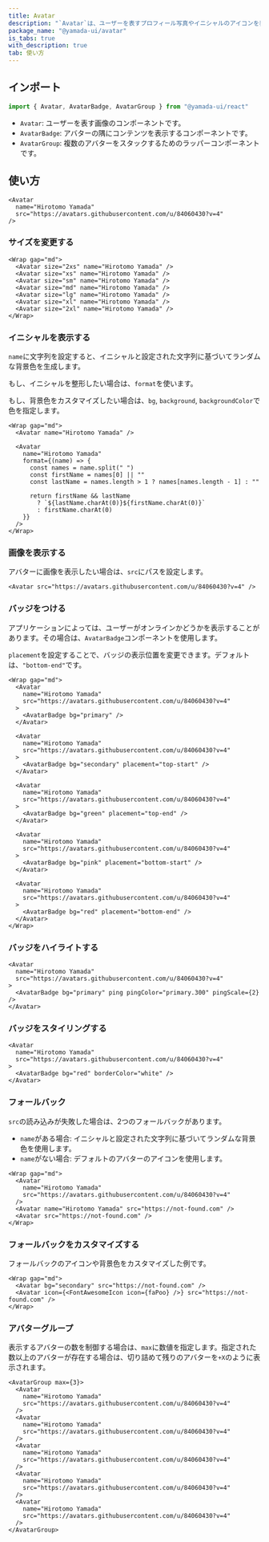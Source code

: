 ```yaml
---
title: Avatar
description: "`Avatar`は、ユーザーを表すプロフィール写真やイニシャルのアイコンを表示するコンポーネントです。"
package_name: "@yamada-ui/avatar"
is_tabs: true
with_description: true
tab: 使い方
---
```


## インポート

```ts
import { Avatar, AvatarBadge, AvatarGroup } from "@yamada-ui/react"
```

- `Avatar`: ユーザーを表す画像のコンポーネントです。
- `AvatarBadge`: アバターの隅にコンテンツを表示するコンポーネントです。
- `AvatarGroup`: 複数のアバターをスタックするためのラッパーコンポーネントです。

## 使い方

```tsx
<Avatar
  name="Hirotomo Yamada"
  src="https://avatars.githubusercontent.com/u/84060430?v=4"
/>
```

### サイズを変更する

```tsx
<Wrap gap="md">
  <Avatar size="2xs" name="Hirotomo Yamada" />
  <Avatar size="xs" name="Hirotomo Yamada" />
  <Avatar size="sm" name="Hirotomo Yamada" />
  <Avatar size="md" name="Hirotomo Yamada" />
  <Avatar size="lg" name="Hirotomo Yamada" />
  <Avatar size="xl" name="Hirotomo Yamada" />
  <Avatar size="2xl" name="Hirotomo Yamada" />
</Wrap>
```

### イニシャルを表示する

`name`に文字列を設定すると、イニシャルと設定された文字列に基づいてランダムな背景色を生成します。

もし、イニシャルを整形したい場合は、`format`を使います。

もし、背景色をカスタマイズしたい場合は、`bg`, `background`, `backgroundColor`で色を指定します。

```tsx
<Wrap gap="md">
  <Avatar name="Hirotomo Yamada" />

  <Avatar
    name="Hirotomo Yamada"
    format={(name) => {
      const names = name.split(" ")
      const firstName = names[0] || ""
      const lastName = names.length > 1 ? names[names.length - 1] : ""

      return firstName && lastName
        ? `${lastName.charAt(0)}${firstName.charAt(0)}`
        : firstName.charAt(0)
    }}
  />
</Wrap>
```

### 画像を表示する

アバターに画像を表示したい場合は、`src`にパスを設定します。

```tsx
<Avatar src="https://avatars.githubusercontent.com/u/84060430?v=4" />
```

### バッジをつける

アプリケーションによっては、ユーザーがオンラインかどうかを表示することがあります。その場合は、`AvatarBadge`コンポーネントを使用します。

`placement`を設定することで、バッジの表示位置を変更できます。デフォルトは、`"bottom-end"`です。

```tsx
<Wrap gap="md">
  <Avatar
    name="Hirotomo Yamada"
    src="https://avatars.githubusercontent.com/u/84060430?v=4"
  >
    <AvatarBadge bg="primary" />
  </Avatar>

  <Avatar
    name="Hirotomo Yamada"
    src="https://avatars.githubusercontent.com/u/84060430?v=4"
  >
    <AvatarBadge bg="secondary" placement="top-start" />
  </Avatar>

  <Avatar
    name="Hirotomo Yamada"
    src="https://avatars.githubusercontent.com/u/84060430?v=4"
  >
    <AvatarBadge bg="green" placement="top-end" />
  </Avatar>

  <Avatar
    name="Hirotomo Yamada"
    src="https://avatars.githubusercontent.com/u/84060430?v=4"
  >
    <AvatarBadge bg="pink" placement="bottom-start" />
  </Avatar>

  <Avatar
    name="Hirotomo Yamada"
    src="https://avatars.githubusercontent.com/u/84060430?v=4"
  >
    <AvatarBadge bg="red" placement="bottom-end" />
  </Avatar>
</Wrap>
```

### バッジをハイライトする

```tsx
<Avatar
  name="Hirotomo Yamada"
  src="https://avatars.githubusercontent.com/u/84060430?v=4"
>
  <AvatarBadge bg="primary" ping pingColor="primary.300" pingScale={2} />
</Avatar>
```

### バッジをスタイリングする

```tsx
<Avatar
  name="Hirotomo Yamada"
  src="https://avatars.githubusercontent.com/u/84060430?v=4"
>
  <AvatarBadge bg="red" borderColor="white" />
</Avatar>
```

### フォールバック

`src`の読み込みが失敗した場合は、2つのフォールバックがあります。

- `name`がある場合: イニシャルと設定された文字列に基づいてランダムな背景色を使用します。
- `name`がない場合: デフォルトのアバターのアイコンを使用します。

```tsx
<Wrap gap="md">
  <Avatar
    name="Hirotomo Yamada"
    src="https://avatars.githubusercontent.com/u/84060430?v=4"
  />
  <Avatar name="Hirotomo Yamada" src="https://not-found.com" />
  <Avatar src="https://not-found.com" />
</Wrap>
```

### フォールバックをカスタマイズする

フォールバックのアイコンや背景色をカスタマイズした例です。

```tsx
<Wrap gap="md">
  <Avatar bg="secondary" src="https://not-found.com" />
  <Avatar icon={<FontAwesomeIcon icon={faPoo} />} src="https://not-found.com" />
</Wrap>
```

### アバターグループ

表示するアバターの数を制御する場合は、`max`に数値を指定します。指定された数以上のアバターが存在する場合は、切り詰めて残りのアバターを`+X`のように表示されます。

```tsx
<AvatarGroup max={3}>
  <Avatar
    name="Hirotomo Yamada"
    src="https://avatars.githubusercontent.com/u/84060430?v=4"
  />
  <Avatar
    name="Hirotomo Yamada"
    src="https://avatars.githubusercontent.com/u/84060430?v=4"
  />
  <Avatar
    name="Hirotomo Yamada"
    src="https://avatars.githubusercontent.com/u/84060430?v=4"
  />
  <Avatar
    name="Hirotomo Yamada"
    src="https://avatars.githubusercontent.com/u/84060430?v=4"
  />
  <Avatar
    name="Hirotomo Yamada"
    src="https://avatars.githubusercontent.com/u/84060430?v=4"
  />
</AvatarGroup>
```
